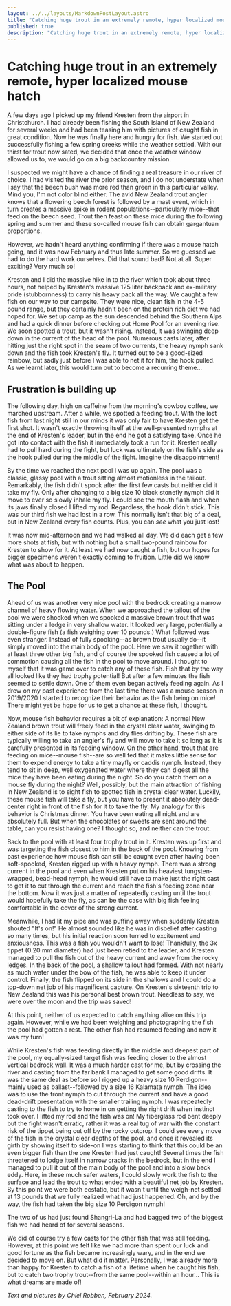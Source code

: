 ```yaml
---
layout: ../../layouts/MarkdownPostLayout.astro
title: "Catching huge trout in an extremely remote, hyper localized mouse hatch"
published: true
description: "Catching huge trout in an extremely remote, hyper localized mouse hatch."
---
```



# Catching huge trout in an extremely remote, hyper localized mouse hatch

A few days ago I picked up my friend Kresten from the airport in Christchurch. I had already been fishing the South Island of New Zealand for several weeks and had been teasing him with pictures of caught fish in great condition. Now he was finally here and hungry for fish. We started out successfully fishing a few spring creeks while the weather settled. With our thirst for trout now sated, we decided that once the weather window allowed us to, we would go on a big backcountry mission.

<PictureFrame
  image={IMG_2518}
  caption="Kresten Ovesen with a massive 10 1/4 pound brown trout from a very remote river where the trout had been feasting mice for a good while!"
/>

I suspected we might have a chance of finding a real treasure in our river of choice. I had visited the river the prior season, and I do not understate when I say that the beech bush was more red than green in this particular valley. Mind you, I'm not color blind either. The avid New Zealand trout angler knows that a flowering beech forest is followed by a mast event, which in turn creates a massive spike in rodent populations--particularly mice--that feed on the beech seed. Trout then feast on these mice during the following spring and summer and these so-called mouse fish can obtain gargantuan proportions.

However, we hadn't heard anything confirming if there was a mouse hatch going, and it was now February and thus late summer. So we guessed we had to do the hard work ourselves. Did that sound bad? Not at all. Super exciting? Very much so!

<PictureFrame
  image={_DSC1080}
  caption="Flowering beech. Will the next season be a mouse season?"
/>

Kresten and I did the massive hike in to the river which took about three hours, not helped by Kresten's massive 125 liter backpack and ex-military pride (stubbornness) to carry his heavy pack all the way. We caught a few fish on our way to our campsite. They were nice, clean fish in the 4-5 pound range, but they certainly hadn't been on the protein rich diet we had hoped for. We set up camp as the sun descended behind the Southern Alps and had a quick dinner before checking out Home Pool for an evening rise. We soon spotted a trout, but it wasn't rising. Instead, it was swinging deep down in the current of the head of the pool. Numerous casts later, after hitting just the right spot in the seam of two currents, the heavy nymph sank down and the fish took Kresten's fly. It turned out to be a good-sized rainbow, but sadly just before I was able to net it for him, the hook pulled. As we learnt later, this would turn out to become a recurring theme…

## Frustration is building up

The following day, high on caffeine from the morning's cowboy coffee, we marched upstream. After a while, we spotted a feeding trout. With the lost fish from last night still in our minds it was only fair to have Kresten get the first shot. It wasn't exactly throwing itself at the well-presented nymphs at the end of Kresten's leader, but in the end he got a satisfying take. Once he got into contact with the fish it immediately took a run for it. Kresten really had to pull hard during the fight, but luck was ultimately on the fish's side as the hook pulled during the middle of the fight. Imagine the disappointment!

<PictureFrame
  image={IMG_2509}
  caption="Kresten Ovesen fishing a great piece of water in a stunning back country river."
/>

By the time we reached the next pool I was up again. The pool was a classic, glassy pool with a trout sitting almost motionless in the tailout. Remarkably, the fish didn't spook after the first few casts but neither did it take my fly. Only after changing to a big size 10 black stonefly nymph did it move to ever so slowly inhale my fly. I could see the mouth flash and when its jaws finally closed I lifted my rod. Regardless, the hook didn't stick. This was our third fish we had lost in a row. This normally isn't that big of a deal, but in New Zealand every fish counts. Plus, you can _see_ what you just lost!

It was now mid-afternoon and we had walked all day. We did each get a few more shots at fish, but with nothing but a small two-pound rainbow for Kresten to show for it. At least we had now caught a fish, but our hopes for bigger specimens weren't exactly coming to fruition. Little did we know what was about to happen.

## The Pool

Ahead of us was another very nice pool with the bedrock creating a narrow channel of heavy flowing water. When we approached the tailout of the pool we were shocked when we spooked a massive brown trout that was sitting under a ledge in very shallow water. It looked very large, potentially a double-figure fish (a fish weighing over 10 pounds.) What followed was even stranger. Instead of fully spooking--as brown trout usually do--it simply moved into the main body of the pool. Here we saw it together with at least three other big fish, and of course the spooked fish caused a lot of commotion causing all the fish in the pool to move around. I thought to myself that it was game over to catch any of these fish. Fish that by the way all looked like they had trophy potential! But after a few minutes the fish seemed to settle down. One of them even began actively feeding again. As I drew on my past experience from the last time there was a mouse season in 2019/2020 I started to recognize their behavior as the fish being on mice! There might yet be hope for us to get a chance at these fish, I thought.

<PictureFrame
  image={IMG_2515}
  caption="Kresten is getting ready to fish the pool were we were seeing at least four double figure trout."
/>

Now, mouse fish behavior requires a bit of explanation: A normal New Zealand brown trout will freely feed in the crystal clear water, swinging to either side of its lie to take nymphs and dry flies drifting by. These fish are typically willing to take an angler's fly and will move to take it so long as it is carefully presented in its feeding window. On the other hand, trout that are feeding on mice--mouse fish--are so well fed that it makes little sense for them to expend energy to take a tiny mayfly or caddis nymph. Instead, they tend to sit in deep, well oxygenated water where they can digest all the mice they have been eating during the night. So do you catch them on a mouse fly during the night? Well, possibly, but the main attraction of fishing in New Zealand is to sight fish to spotted fish in crystal clear water. Luckily, these mouse fish will take a fly, but you have to present it absolutely dead-center right in front of the fish for it to take the fly. My analogy for this behavior is Christmas dinner. You have been eating all night and are absolutely full. But when the chocolates or sweets are sent around the table, can you resist having one? I thought so, and neither can the trout.

Back to the pool with at least four trophy trout in it. Kresten was up first and was targeting the fish closest to him in the back of the pool. Knowing from past experience how mouse fish can still be caught even after having been soft-spooked, Kresten rigged up with a heavy nymph. There was a strong current in the pool and even when Kresten put on his heaviest tungsten-wrapped, bead-head nymph, he would still have to make just the right cast to get it to cut through the current and reach the fish's feeding zone near the bottom. Now it was just a matter of repeatedly casting until the trout would hopefully take the fly, as can be the case with big fish feeling comfortable in the cover of the strong current.

Meanwhile, I had lit my pipe and was puffing away when suddenly Kresten shouted "It's on!" He almost sounded like he was in disbelief after casting so many times, but his initial reaction soon turned to excitement and anxiousness. This was a fish you wouldn't want to lose! Thankfully, the 3x tippet (0.20 mm diameter) had just been retied to the leader, and Kresten managed to pull the fish out of the heavy current and away from the rocky ledges. In the back of the pool, a shallow tailout had formed. With not nearly as much water under the bow of the fish, he was able to keep it under control. Finally, the fish flipped on its side in the shallows and I could do a top-down net job of his magnificent capture. On Kresten's sixteenth trip to New Zealand this was his personal best brown trout. Needless to say, we were over the moon and the trip was saved!

At this point, neither of us expected to catch anything alike on this trip again. However, while we had been weighing and photographing the fish the pool had gotten a rest. The other fish had resumed feeding and now it was my turn!

While Kresten's fish was feeding directly in the middle and deepest part of the pool, my equally-sized target fish was feeding closer to the almost vertical bedrock wall. It was a much harder cast for me, but by crossing the river and casting from the far bank I managed to get some good drifts. It was the same deal as before so I rigged up a heavy size 10 Perdigon--mainly used as ballast--followed by a size 16 Kalamata nymph. The idea was to use the front nymph to cut through the current and have a good dead-drift presentation with the smaller trailing nymph. I was repeatedly casting to the fish to try to home in on getting the right drift when instinct took over. I lifted my rod and the fish was on! My fiberglass rod bent deeply but the fight wasn't erratic, rather it was a real tug of war with the constant risk of the tippet being cut off by the rocky outcrop. I could see every move of the fish in the crystal clear depths of the pool, and once it revealed its girth by showing itself to side-on I was starting to think that this could be an even bigger fish than the one Kresten had just caught! Several times the fish threatened to lodge itself in narrow cracks in the bedrock, but in the end I managed to pull it out of the main body of the pool and into a slow back eddy. Here, in these much safer waters, I could slowly work the fish to the surface and lead the trout to what ended with a beautiful net job by Kresten. By this point we were both ecstatic, but it wasn't until the weigh-net settled at 13 pounds that we fully realized what had just happened. Oh, and by the way, the fish had taken the big size 10 Perdigon nymph!

<PictureFrame
  image={IMG_5445}
  caption="A massive 13 pound brown trout for the author. The fish showed classical mouse trout behavior and was finally enticed after having repeatedly cast to it for what felt like over 15 minutes."
/>

The two of us had just found Shangri-La and had bagged two of the biggest fish we had heard of for several seasons.

We did of course try a few casts for the other fish that was still feeding. However, at this point we felt like we had more than spent our luck and good fortune as the fish became increasingly wary, and in the end we decided to move on. But what did it matter. Personally, I was already more than happy for Kresten to catch a fish of a lifetime when he caught his fish, but to catch two trophy trout--from the same pool--within an hour... This is what dreams are made of!

<PictureFrame
  image={IMG_2556}
  caption="Walking back from a trip of a lifetime and memories that will hopefully last forever."
/>

_Text and pictures by Chiel Robben, February 2024._
